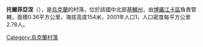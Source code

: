 {{coord|50|41|22|N|29|48|36|E|scale:30000|display=title}}

'''托爾菲亞涅'''（{{lang-uk|Торф'яне}}），是[[烏克蘭|烏克蘭]]的村落，位於該國中北部[[基輔州|基輔州]]，由[[博羅江卡區|博羅江卡區]]負責管轄，面積0.36平方公里，海拔高度154米，2001年人口1，人口密度每平方公里2.78人。

{{Ukraine-geo-stub}}
[[Category:烏克蘭村落|Category:烏克蘭村落]]